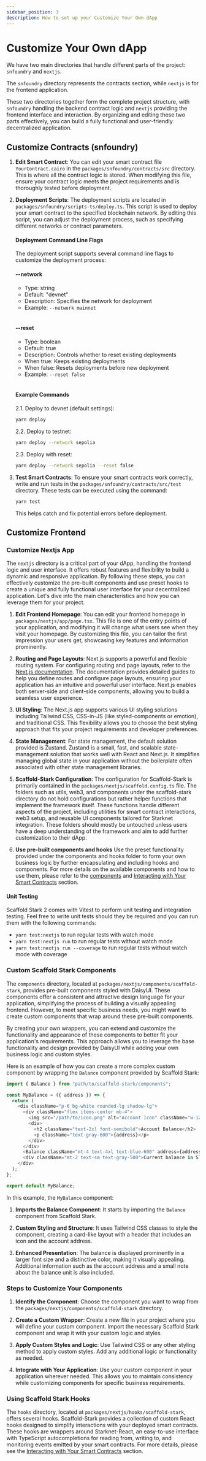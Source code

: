 ```yaml
---
sidebar_position: 3
description: How to set up your Customize Your Own dApp
---
```


# Customize Your Own dApp

We have two main directories that handle different parts of the project: `snfoundry` and `nextjs`.

The `snfoundry` directory represents the contracts section, while `nextjs` is for the frontend application.

These two directories together form the complete project structure, with `snfoundry` handling the backend contract logic and `nextjs` providing the frontend interface and interaction. By organizing and editing these two parts effectively, you can build a fully functional and user-friendly decentralized application.

## Customize Contracts (snfoundry)

1. **Edit Smart Contract**:
   You can edit your smart contract file `YourContract.cairo` in the `packages/snfoundry/contracts/src` directory. This is where all the contract logic is stored. When modifying this file, ensure your contract logic meets the project requirements and is thoroughly tested before deployment.

2. **Deployment Scripts**:
   The deployment scripts are located in `packages/snfoundry/scripts-ts/deploy.ts`. This script is used to deploy your smart contract to the specified blockchain network. By editing this script, you can adjust the deployment process, such as specifying different networks or contract parameters.

   #### Deployment Command Line Flags

   The deployment script supports several command line flags to customize the deployment process:

   #### --network

   - Type: string
   - Default: "devnet"
   - Description: Specifies the network for deployment
   - Example: `--network mainnet`

   <br />

   #### --reset

   - Type: boolean
   - Default: true
   - Description: Controls whether to reset existing deployments
   - When true: Keeps existing deployments
   - When false: Resets deployments before new deployment
   - Example: `--reset false`

   <br />

   #### Example Commands

   2.1. Deploy to devnet (default settings):

   ```bash
   yarn deploy
   ```

   2.2. Deploy to testnet:

   ```bash
   yarn deploy --network sepolia
   ```

   2.3. Deploy with reset:

   ```bash
   yarn deploy --network sepolia --reset false
   ```

3. **Test Smart Contracts**:
   To ensure your smart contracts work correctly, write and run tests in the `packages/snfoundry/contracts/src/test` directory. These tests can be executed using the command:
   ```bash
   yarn test
   ```
   This helps catch and fix potential errors before deployment.

## Customize Frontend

### Customize Nextjs App

The `nextjs` directory is a critical part of your dApp, handling the frontend logic and user interface. It offers robust features and flexibility to build a dynamic and responsive application.
By following these steps, you can effectively customize the pre-built components and use preset hooks to create a unique and fully functional user interface for your decentralized application.
Let's dive into the main characteristics and how you can leverage them for your project.

1. **Edit Frontend Homepage**:
   You can edit your frontend homepage in `packages/nextjs/app/page.tsx`.
   This file is one of the entry points of your application, and modifying it will change what users see when they visit your homepage.
   By customizing this file, you can tailor the first impression your users get, showcasing key features and information prominently.

2. **Routing and Page Layouts**:
   Next.js supports a powerful and flexible routing system. For configuring routing and page layouts, refer to the [Next.js documentation](https://nextjs.org/docs/app/building-your-application/routing).
   The documentation provides detailed guides to help you define routes and configure page layouts, ensuring your application has an intuitive and powerful user interface. Next.js enables both server-side and client-side components, allowing you to build a seamless user experience.

3. **UI Styling**:
   The Next.js app supports various UI styling solutions including Tailwind CSS, CSS-in-JS (like styled-components or emotion), and traditional CSS. This flexibility allows you to choose the best styling approach that fits your project requirements and developer preferences.

4. **State Management**:
   For state management, the default solution provided is Zustand. Zustand is a small, fast, and scalable state-management solution that works well with React and Next.js. It simplifies managing global state in your application without the boilerplate often associated with other state management libraries.

5. **Scaffold-Stark Configuration**:
   The configuration for Scaffold-Stark is primarily contained in the `packages/nextjs/scaffold.config.ts` file.
   The folders such as utils, web3, and components under the scaffold-stark directory do not hold configurations but rather helper functions that implement the framework itself. These functions handle different aspects of the project, including utilities for smart contract interactions, web3 setup, and reusable UI components tailored for Starknet integration.
   These folders should mostly be untouched unless users have a deep understanding of the framework and aim to add further customization to their dApp.

6. **Use pre-built components and hooks**
   Use the preset functionality provided under the components and hooks folder to form your own business logic by further encapsulating and including hooks and components.
   For more details on the available components and how to use them, please refer to the [components](../components) and [Interacting with Your Smart Contracts](../hooks) section.

#### Unit Testing

Scaffold Stark 2 comes with Vitest to perform unit testing and integration testing. Feel free to write unit tests should they be required and you can run them with the following commands:

- `yarn test:nextjs` to run regular tests with watch mode
- `yarn test:nextjs run` to run regular tests without watch mode
- `yarn test:nextjs run --coverage` to run regular tests without watch mode with coverage

### Custom Scaffold Stark Components

The `components` directory, located at `packages/nextjs/components/scaffold-stark`, provides pre-built components styled with DaisyUI. These components offer a consistent and attractive design language for your application, simplifying the process of building a visually appealing frontend. However, to meet specific business needs, you might want to create custom components that wrap around these pre-built components.

By creating your own wrappers, you can extend and customize the functionality and appearance of these components to better fit your application's requirements. This approach allows you to leverage the base functionality and design provided by DaisyUI while adding your own business logic and custom styles.

Here is an example of how you can create a more complex custom component by wrapping the `Balance` component provided by Scaffold Stark:

```js
import { Balance } from "path/to/scaffold-stark/components";

const MyBalance = ({ address }) => {
  return (
    <div className="p-6 bg-white rounded-lg shadow-lg">
      <div className="flex items-center mb-4">
        <img src="/path/to/icon.png" alt="Account Icon" className="w-12 h-12 rounded-full mr-4" />
        <div>
          <h2 className="text-2xl font-semibold">Account Balance</h2>
          <p className="text-gray-600">{address}</p>
        </div>
      </div>
      <Balance className="mt-4 text-4xl text-blue-600" address={address} />
      <div className="mt-2 text-sm text-gray-500">Current balance in STRK</div>
    </div>
  );
};

export default MyBalance;
```

In this example, the `MyBalance` component:

1. **Imports the Balance Component**: It starts by importing the `Balance` component from Scaffold Stark.

2. **Custom Styling and Structure**: It uses Tailwind CSS classes to style the component, creating a card-like layout with a header that includes an icon and the account address.

3. **Enhanced Presentation**: The balance is displayed prominently in a larger font size and a distinctive color, making it visually appealing. Additional information such as the account address and a small note about the balance unit is also included.

### Steps to Customize Your Components

1. **Identify the Component**:
   Choose the component you want to wrap from the `packages/nextjs/components/scaffold-stark` directory.

2. **Create a Custom Wrapper**:
   Create a new file in your project where you will define your custom component. Import the necessary Scaffold Stark component and wrap it with your custom logic and styles.

3. **Apply Custom Styles and Logic**:
   Use Tailwind CSS or any other styling method to apply custom styles. Add any additional logic or functionality as needed.

4. **Integrate with Your Application**:
   Use your custom component in your application wherever needed. This allows you to maintain consistency while customizing components for specific business requirements.

### Using Scaffold Stark Hooks

The `hooks` directory, located at `packages/nextjs/hooks/scaffold-stark`, offers several hooks.
Scaffold-Stark provides a collection of custom React hooks designed to simplify interactions with your deployed smart contracts.
These hooks are wrappers around Starknet-React, an easy-to-use interface with TypeScript autocompletions for reading from, writing to, and monitoring events emitted by your smart contracts.
For more details, please see the [Interacting with Your Smart Contracts](../hooks) section.

